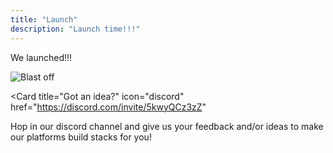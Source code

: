 ```yaml
---
title: "Launch"
description: "Launch time!!!"
---
```


We launched!!!

![Blast off](https://media.giphy.com/media/4qsokBIDFxwYAgAllg/giphy.gif)

<Card
  title="Got an idea?"
  icon="discord"
  href="https://discord.com/invite/5kwyQCz3zZ"
>
  Hop in our discord channel and give us your feedback and/or ideas to make our
  platforms build stacks for you!
</Card>
